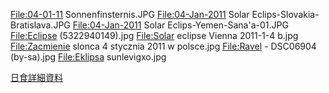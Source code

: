 {{Portal:日食/圖片/header}}
{{commonscat|Solar eclipse of 2011 January 4|更多2011年1月4日日食圖片}}
<gallery>
File:04-01-11 Sonnenfinsternis.JPG
File:04-Jan-2011 Solar Eclips-Slovakia-Bratislava.JPG
File:04-Jan-2011 Solar Eclips-Yemen-Sana'a-01.JPG
File:Eclipse (5322940149).jpg
File:Solar eclipse Vienna 2011-1-4 b.jpg
File:Zacmienie slonca 4 stycznia 2011 w polsce.jpg
File:Ravel - DSC06904 (by-sa).jpg
File:Eklipsa sunlevigxo.jpg
</gallery>
[[2011年1月4日日食|日食詳細資料]]
</div>